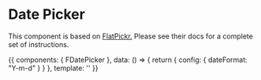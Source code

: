 

<Meta title="Components/DatePicker" component={FDatePicker} />

# Date Picker

<Props of={FDatePicker} />

This component is based on <a href="https://flatpickr.js.org/" target="_blank">FlatPickr.</a>
Please see their docs for a complete set of instructions.

<Preview>
    <Story name="Demo">
        {{
            components: { 
                FDatePicker 
            },
            data: () => {
                return {
                    config: { dateFormat: "Y-m-d" }
                }
            },
            template: '<f-date-picker :config="config" />'
        }}
    </Story>
</Preview>
